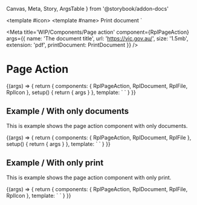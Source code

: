   Canvas,
  Meta,
  Story,
  ArgsTable
} from '@storybook/addon-docs'

  <template #icon>
    <RplIcon name="icon-print-lined" size="l" colour="default" />
  </template>
  <template #name>
    Print document
  </template>
</RplDocument>`

<Meta
  title='WIP/Components/Page action'
  component={RplPageAction}
  args={{
    name: 'The document title',
    url: 'https://vic.gov.au/',
    size: '1.5mb',
    extension: 'pdf',
    printDocument: PrintDocument
  }}
/>

# Page Action

<ArgsTable of={RplPageAction} />

<Canvas>
  <Story
    name='Default'
    play={a11yStoryCheck}
  >
    {(args) => {
      return {
        components: { RplPageAction, RplDocument, RplFile, RplIcon },
        setup() {
          return { args }
        },
        template: `
          <RplPageAction>
            <template #upper>
              ${args.printDocument}
            </template>
            <RplFile v-bind="args" />
            <RplFile v-bind="args" />
          </RplPageAction>
        `
      }
    }}
  </Story>
</Canvas>

## Example / With only documents

This is example shows the page action component with only documents.

<Canvas>
  <Story
    name='Only Documents'
    play={a11yStoryCheck}
  >
    {(args) => {
      return {
        components: { RplPageAction, RplDocument, RplFile },
        setup() {
          return { args }
        },
        template: `
          <RplPageAction>
            <RplFile v-bind="args" />
            <RplFile v-bind="args" />
            <RplFile v-bind="args" caption="A short description of the document" />
          </RplPageAction>
        `
      }
    }}
  </Story>
</Canvas>

## Example / With only print

This is example shows the page action component with only print.

<Canvas>
  <Story
    name='Only Print'
    play={a11yStoryCheck}
  >
  {(args) => {
    return {
        components: { RplPageAction, RplDocument, RplFile, RplIcon },
        template: `
          <RplPageAction>
            <template #upper>
              ${args.printDocument}
            </template>
          </RplPageAction>
        `
      }
    }}
  </Story>
</Canvas>
